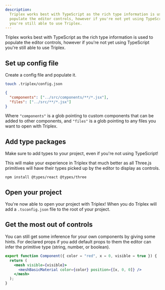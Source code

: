 ```yaml
---
description:
  Triplex works best with TypeScript as the rich type information is used to
  populate the editor controls, however if you're not yet using TypeScript
  you're still able to use Triplex.
---
```


Triplex works best with TypeScript as the rich type information is used to
populate the editor controls, however if you're not yet using TypeScript you're
still able to use Triplex.

## Set up config file

Create a config file and populate it.

```sh
touch .triplex/config.json
```

```json
{
  "components": ["../src/components/**/*.jsx"],
  "files": ["../src/**/*.jsx"]
}
```

Where `"components"` is a glob pointing to custom components that can be added
to other components, and `"files"` is a glob pointing to any files you want to
open with Triplex.

## Add type packages

Make sure to add types to your project, even if you're not using TypeScript!

This will make your experience in Triplex that much better as all Three.js
primitives will have their types picked up by the editor to display as controls.

```
npm install @types/react @types/three
```

## Open your project

You're now able to open your project with Triplex! When you do Triplex will add
a `.tsconfig.json` file to the root of your project.

## Get the most out of controls

You can still get some inference for your own components by giving some hints.
For declared props if you add default props to them the editor can infer the
primitive type (string, number, or boolean).

```jsx
export function Component({ color = "red", x = 0, visible = true }) {
  return (
    <mesh visible={visible}>
      <meshBasicMaterial color={color} position={[x, 0, 0]} />
    </mesh>
  );
}
```
